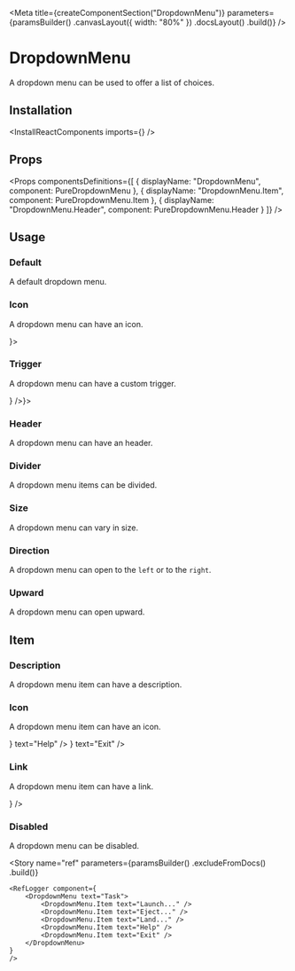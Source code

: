 
<Meta
    title={createComponentSection("DropdownMenu")}
    parameters={paramsBuilder()
        .canvasLayout({ width: "80%" })
        .docsLayout(<ReactComponentsLayout semanticPath="/modules/dropdown" />)
        .build()}
/>

# DropdownMenu

A dropdown menu can be used to offer a list of choices.

## Installation

<InstallReactComponents imports={<Imports />} />

## Props

<HocWarning componentName="Dropdown" semanticPath="/modules/dropdown" />

<Props
    componentsDefinitions={[
        { displayName: "DropdownMenu", component: PureDropdownMenu },
        { displayName: "DropdownMenu.Item", component: PureDropdownMenu.Item },
        { displayName: "DropdownMenu.Header", component: PureDropdownMenu.Header }
    ]}
/>

## Usage

### Default

A default dropdown menu.

<Preview>
    <Story name="default">
        <DropdownMenu text="Task">
            <DropdownMenu.Item text="Launch..." />
            <DropdownMenu.Item text="Eject..." />
            <DropdownMenu.Item text="Land..." />
            <DropdownMenu.Item text="Help" />
            <DropdownMenu.Item text="Exit" />
        </DropdownMenu>
    </Story>
</Preview>

### Icon

A dropdown menu can have an icon.

<Preview>
    <Story name="icon">
        <DropdownMenu text="Task" icon={<FolderIcon />}>
            <DropdownMenu.Item text="Launch..." />
            <DropdownMenu.Item text="Eject..." />
            <DropdownMenu.Item text="Land..." />
            <DropdownMenu.Item text="Help" />
            <DropdownMenu.Item text="Exit" />
        </DropdownMenu>
    </Story>
</Preview>

### Trigger

A dropdown menu can have a custom trigger.

<Preview>
    <Story name="trigger">
        <DropdownMenu trigger={<Button circular secondary icon={<VerticalDotsIcon />} />}>
            <DropdownMenu.Item text="Launch..." />
            <DropdownMenu.Item text="Eject..." />
            <DropdownMenu.Item text="Land..." />
            <DropdownMenu.Item text="Help" />
            <DropdownMenu.Item text="Exit" />
        </DropdownMenu>
    </Story>
</Preview>

### Header

A dropdown menu can have an header.

<Preview>
    <Story name="header">
        <DropdownMenu text="Task">
            <DropdownMenu.Header text="Quick actions" />
            <DropdownMenu.Item text="Launch..." />
            <DropdownMenu.Item text="Eject..." />
            <DropdownMenu.Item text="Land..." />
            <DropdownMenu.Item text="Help" />
            <DropdownMenu.Item text="Exit" />
        </DropdownMenu>
    </Story>
</Preview>

### Divider

A dropdown menu items can be divided.

<Preview>
    <Story name="divider">
        <DropdownMenu text="Task">
            <DropdownMenu.Item text="Launch..." />
            <DropdownMenu.Item text="Eject..." />
            <DropdownMenu.Item text="Land..." />
            <DropdownMenu.Divider />
            <DropdownMenu.Item text="Help" />
            <DropdownMenu.Item text="Exit" />
        </DropdownMenu>
    </Story>
</Preview>

### Size

A dropdown menu can vary in size.

<Preview>
    <Story name="size">
        <div className="flex">
            <div className="mr12">
                <DropdownMenu text="Task" size="small">
                    <DropdownMenu.Item text="Launch..." />
                    <DropdownMenu.Item text="Eject..." />
                    <DropdownMenu.Item text="Land..." />
                    <DropdownMenu.Item text="Help" />
                    <DropdownMenu.Item text="Exit" />
                </DropdownMenu>
            </div>
            <div className="mr12">
                <DropdownMenu text="Task">
                    <DropdownMenu.Item text="Launch..." />
                    <DropdownMenu.Item text="Eject..." />
                    <DropdownMenu.Item text="Land..." />
                    <DropdownMenu.Item text="Help" />
                    <DropdownMenu.Item text="Exit" />
                </DropdownMenu>
            </div>
            <div>
                <DropdownMenu text="Task" size="large">
                    <DropdownMenu.Item text="Launch..." />
                    <DropdownMenu.Item text="Eject..." />
                    <DropdownMenu.Item text="Land..." />
                    <DropdownMenu.Item text="Help" />
                    <DropdownMenu.Item text="Exit" />
                </DropdownMenu>
            </div>
        </div>
    </Story>
</Preview>

### Direction

A dropdown menu can open to the `left` or to the `right`.

<Preview>
    <Story name="direction">
        <div className="flex">
            <div className="mr12">
                <DropdownMenu text="Left" direction="left">
                    <DropdownMenu.Item text="Launch..." />
                    <DropdownMenu.Item text="Eject..." />
                    <DropdownMenu.Item text="Land..." />
                    <DropdownMenu.Item text="Help" />
                    <DropdownMenu.Item text="Exit" />
                </DropdownMenu>
            </div>
            <div>
                <DropdownMenu text="Right" direction="right">
                    <DropdownMenu.Item text="Launch..." />
                    <DropdownMenu.Item text="Eject..." />
                    <DropdownMenu.Item text="Land..." />
                    <DropdownMenu.Item text="Help" />
                    <DropdownMenu.Item text="Exit" />
                </DropdownMenu>
            </div>
        </div>
    </Story>
</Preview>

### Upward

A dropdown menu can open upward.

<Preview>
    <Story name="upward">
        <DropdownMenu text="Task" upward>
            <DropdownMenu.Item text="Launch..." />
            <DropdownMenu.Item text="Eject..." />
            <DropdownMenu.Item text="Land..." />
            <DropdownMenu.Item text="Help" />
            <DropdownMenu.Item text="Exit" />
        </DropdownMenu>
    </Story>
</Preview>

## Item

### Description

A dropdown menu item can have a description.

<Preview>
    <Story name="item description">
        <DropdownMenu text="Task">
            <DropdownMenu.Item text="Launch..." description="ctrl + l" />
            <DropdownMenu.Item text="Eject..." description="ctrl + e" />
            <DropdownMenu.Item text="Land..." description="ctrl + shift + l" />
            <DropdownMenu.Item text="Help" description="ctrl + h" />
            <DropdownMenu.Item text="Exit" description="ctrl + alt + del" />
        </DropdownMenu>
    </Story>
</Preview>

### Icon

A dropdown menu item can have an icon.

<Preview>
    <Story name="item icon">
        <DropdownMenu text="Task">
            <DropdownMenu.Item text="Launch..." />
            <DropdownMenu.Item text="Eject..." />
            <DropdownMenu.Item text="Land..." />
            <DropdownMenu.Item icon={<HelpIcon />} text="Help" />
            <DropdownMenu.Item icon={<SignoutIcon />} text="Exit" />
        </DropdownMenu>
    </Story>
</Preview>

### Link

A dropdown menu item can have a link.

<Preview>
    <Story name="item link">
        <DropdownMenu text="Task">
            <DropdownMenu.Item text="Launch..." />
            <DropdownMenu.Item text="Eject..." />
            <DropdownMenu.Item text="Land..." />
            <DropdownMenu.Item as="a" text="Help" href="https://www.google.com" target="_blank" icon={<HelpIcon />} />
            <DropdownMenu.Item text="Exit" />
        </DropdownMenu>
    </Story>
</Preview>

### Disabled

A dropdown menu can be disabled.

<Preview>
    <Story name="item disabled">
        <DropdownMenu text="Task">
            <DropdownMenu.Item text="Launch..." />
            <DropdownMenu.Item text="Eject..." disabled />
            <DropdownMenu.Item text="Land..." disabled />
            <DropdownMenu.Item text="Help" />
            <DropdownMenu.Item text="Exit" />
        </DropdownMenu>
    </Story>
</Preview>

<Story
    name="ref"
    parameters={paramsBuilder()
        .excludeFromDocs()
        .build()}
>
    <RefLogger component={
        <DropdownMenu text="Task">
            <DropdownMenu.Item text="Launch..." />
            <DropdownMenu.Item text="Eject..." />
            <DropdownMenu.Item text="Land..." />
            <DropdownMenu.Item text="Help" />
            <DropdownMenu.Item text="Exit" />
        </DropdownMenu>
    }
    />
</Story>

